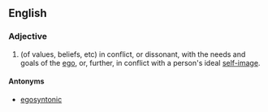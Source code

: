 ==English==

===Adjective===
{{infl|en|adjective}}

# (of values, beliefs, etc) in conflict, or dissonant, with the needs and goals of the [[ego]], or, further, in conflict with a person's ideal [[self-image]].

====Antonyms====
* [[egosyntonic]]